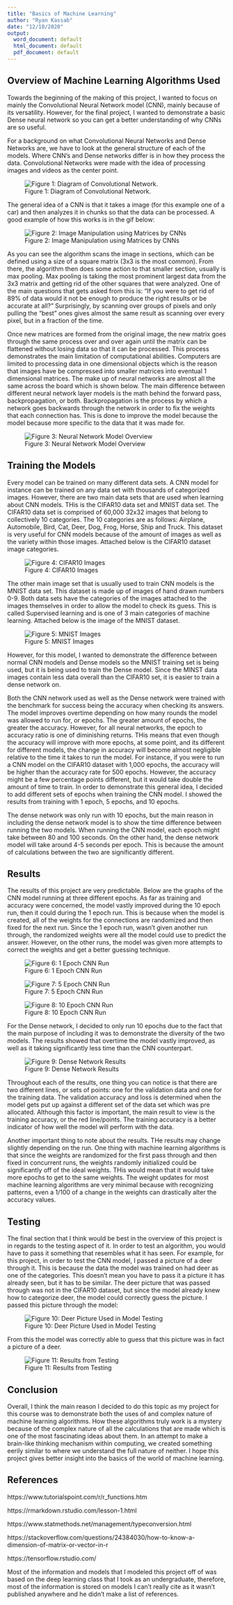 ---
title: "Basics of Machine Learning"
author: "Ryan Kassab"
date: "12/10/2020"
output:
  word_document: default
  html_document: default
  pdf_document: default
---
\newpage

## Overview of Machine Learning Algorithms Used


Towards the beginning of the making of this project, I wanted to focus on mainly the Convolutional Neural Network model (CNN), mainly because of its versatility. However, for the final project, I wanted to demonstrate a basic Dense neural network so you can get a better understanding of why CNNs are so useful. 

For a background on what Convolutional Neural Networks and Dense Networks are, we have to look at the general structure of each of the models. Where CNN's and Dense networks differ is in how they process the data. Convolutional Networks were made with the idea of processing images and videos as the center point. 

![Figure 1: Diagram of Convolutional Network.](Final_Models/CNN_work_2.jpg)

The general idea of a CNN is that it takes a image (for this example one of a car) and then analyzes it in chunks so that the data can be processed. A good example of how this works is in the gif below: 

![Figure 2: Image Manipulation using Matrices by CNNs](https://cdn-images-1.medium.com/max/1600/1*L4T6IXRalWoseBncjRr4wQ@2x.gif) 

As you can see the algorithm scans the image in sections, which can be defined using a size of a square matrix (3x3 is the most common). From there, the algorithm then does some action to that smaller section, usually is max pooling. Max pooling is taking the most prominent largest data from the 3x3 matrix and getting rid of the other squares that were analyzed. One of the main questions that gets asked from this is: "If you were to get rid of 89% of data would it not be enough to produce the right results or be accurate at all?" Surprisingly, by scanning over groups of pixels and only pulling the "best" ones gives almost the same result as scanning over every pixel, but in a fraction of the time. 

Once new matrices are formed from the original image, the new matrix goes through the same process over and over again until the matrix can be flattened without losing data so that it can be processed. This process demonstrates the main limitation of computational abilities. Computers are limited to processing data in one dimensional objects which is the reason that images have be compressed into smaller matrices into eventual 1 dimensional matrices. The make up of neural networks are almost all the same across the board which is shown below. The main difference between different neural network layer models is the math behind the forward pass, backpropagation, or both. Backpropagation is the process by which a network goes backwards through the network in order to fix the weights that each connection has. This is done to improve the model because the model because more specific to the data that it was made for. 

![Figure 3: Neural Network Model Overview](Final_Models/Neural_network.jpg)


## Training the Models

Every model can be trained on many different data sets. A CNN model for instance can be trained on any data set with thousands of categorized images. However, there are two main data sets that are used when learning about CNN models. THis is the CIFAR10 data set and MNIST data set. The CIFAR10 data set is comprised of 60,000 32x32 images that belong to collectively 10 categories. The 10 categories are as follows: Airplane, Automobile, Bird, Cat, Deer, Dog, Frog, Horse, Ship and Truck. This dataset is very useful for CNN models because of the amount of images as well as the variety within those images. Attached below is the CIFAR10 dataset image categories.

![Figure 4: CIFAR10 Images](Final_Models/cifar-10.png)

The other main image set that is usually used to train CNN models is the MNIST data set. This dataset is made up of images of hand drawn numbers 0-9. Both data sets have the categories of the images attached to the images themselves in order to allow the model to check its guess. This is called Supervised learning and is one of 3 main categories of machine learning. Attached below is the image of the MNIST dataset. 

![Figure 5: MNIST Images](Final_Models/MnistExamples.png)

However, for this model, I wanted to demonstrate the difference between normal CNN models and Dense models so the MNIST training set is being used, but it is being used to train the Dense model. Since the MINST data images contain less data overall than the CIFAR10 set, it is easier to train a dense network on. 

Both the CNN network used as well as the Dense network were trained with the benchmark for success being the accuracy when checking its answers. The model improves overtime depending on how many rounds the model was allowed to run for, or epochs. The greater amount of epochs, the greater the accuracy. However, for all neural networks, the epoch to accuracy ratio is one of diminishing returns. THis means that even though the accuracy will improve with more epochs, at some point, and its different for different models, the change in accuracy will become almost negligible relative to the time it takes to run the model. For instance, if you were to run a CNN model on the CIFAR10 dataset with 1,000 epochs, the accuracy will be higher than the accuracy rate for 500 epochs. However, the accuracy might be a few percentage points different, but it would take double the amount of time to train. In order to demonstrate this general idea, I decided to add different sets of epochs when training the CNN model. I showed the results from training with 1 epoch, 5 epochs, and 10 epochs.

The dense network was only run with 10 epochs, but the main reason in including the dense network model is to show the time difference between running the two models. When running the CNN model, each epoch might take between 80 and 100 seconds. On the other hand, the dense network model will take around 4-5 seconds per epoch. This is because the amount of calculations between the two are significantly different. 


## Results

The results of this project are very predictable. Below are the graphs of the CNN model running at three different epochs. As far as training and accuracy were concerned, the model vastly improved during the 10 epoch run, then it could during the 1 epoch run. This is because when the model is created, all of the weights for the connections are randomized and then fixed for the next run. Since the 1 epoch run, wasn't given another run through, the randomized weights were all the model could use to predict the answer. However, on the other runs, the model was given more attempts to correct the weights and get a better guessing technique. 

![Figure 6: 1 Epoch CNN Run](Results/cnn_epoch_1.png)

![Figure 7: 5 Epoch CNN Run](Results/cnn_epoch_5.png)

![Figure 8: 10 Epoch CNN Run](Results/cnn_epoch_10.png)

For the Dense network, I decided to only run 10 epochs due to the fact that the main purpose of including it was to demonstrate the diversity of the two models. The results showed that overtime the model vastly improved, as well as it taking significantly less time than the CNN counterpart. 

![Figure 9: Dense Network Results](Results/dense_epoch_10.png)

Throughout each of the results, one thing you can notice is that there are two different lines, or sets of points: one for the validation data and one for the training data. The validation accuracy and loss is determined when the model gets put up against a different set of the data set which was pre allocated. Although this factor is important, the main result to view is the training accuracy, or the red line/points. The training accuracy is a better indicator of how well the model will perform with the data. 

Another important thing to note about the results. THe results may change slightly depending on the run. One thing with machine learning algorithms is that since the weights are randomized for the first pass through and then fixed in concurrent runs, the weights randomly initialized could be significantly off of the ideal weights. THis would mean that it would take more epochs to get to the same weights. The weight updates for most machine learning algorithms are very minimal because with recognizing patterns, even a 1/100 of a change in the weights can drastically alter the accuracy values.

## Testing

The final section that I think would be best in the overview of this project is in regards to the testing aspect of it. In order to test an algorithm, you would have to pass it something that resembles what it has seen. For example, for this project, in order to test the CNN model, I passed a picture of a deer through it. This is because the data the model was trained on had deer as one of the categories. This doesn't mean you have to pass it a picture it has already seen, but it has to be similar. The deer picture that was passed through was not in the CIFAR10 dataset, but since the model already knew how to categorize deer, the model could correctly guess the picture. I passed this picture through the model:

![Figure 10: Deer Picture Used in Model Testing](Testing/deer_sample_img.png)

From this the model was correctly able to guess that this picture was in fact a picture of a deer. 

![Figure 11: Results from Testing](Testing/screenshot_of_test.png)

## Conclusion

Overall, I think the main reason I decided to do this topic as my project for this course was to demonstrate both the uses of and complex nature of machine learning algorithms. How these algorithms truly work is a mystery because of the complex nature of all the calculations that are made which is one of the most fascinating ideas about them. In an attempt to make a brain-like thinking mechanism within computing, we created something eerily similar to where we understand the full nature of neither. I hope this project gives better insight into the basics of the world of machine learning. 

\newpage
## References

https://www.tutorialspoint.com/r/r_functions.htm

https://rmarkdown.rstudio.com/lesson-1.html

https://www.statmethods.net/management/typeconversion.html

https://stackoverflow.com/questions/24384030/how-to-know-a-dimension-of-matrix-or-vector-in-r

https://tensorflow.rstudio.com/

Most of the information and models that I modeled this project off of was based on the deep learning class that I took as an undergraduate, therefore, most of the information is stored on models I can't really cite as it wasn't published anywhere and he didn't make a list of references.